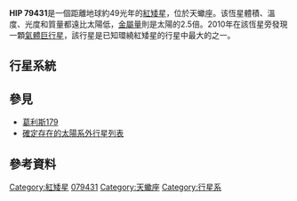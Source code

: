 {{Starbox begin 
| name = [[依巴谷卫星|HIP]] 79431
}}
{{Starbox observe 
| epoch = [[J2000.0|J2000.0]]
| constell = [[天蠍座|天蠍座]]
| ra = {{RA|16|12|41.77}}
| dec = {{DEC|−18|52|31.8}}
| appmag_v = 11.337
}} 
{{Starbox character 
| class = M3V
| appmag_1_passband = B
| appmag_1 = 14.39
| appmag_2_passband = R
| appmag_2 = 10.46
| appmag_3_passband = I
| appmag_3 = 9.37
| appmag_4_passband = J
| appmag_4 = 7.555
| appmag_5_passband = H
| appmag_5 = 6.855
| appmag_6_passband = K
| appmag_6 = 6.589
| r-i = 1.09
| v-r = 0.88
| b-v = 3.05
| u-b = 
| variable = ''none''
}} 
{{Starbox astrometry 
| radial_v = 
| prop_mo_ra = 24.12
| prop_mo_dec = −210.89
| parallax = 67.13
| p_error = 3.55
| absmag_v = 10.47
}} 
{{Starbox detail 
| mass = 0.49 ± 0.05
| radius = 
| gravity = 
| luminosity = 
| temperature = 3191 ± 100
| metal = 0.4 ± 0.1
| age_gyr = 
| rotation = 
}} 
{{Starbox catalog 
| names = LP 804-27, [[New_Luyten_Two-Tenths_catalogue|NLTT]] 42226
}}
{{Starbox reference
| Simbad = HIP+79431
| NSTED = HIP+79431
| ARICNS = 05765
| EPE = HIP+79431
}}
{{Starbox end}}

'''HIP 79431'''是一個距離地球約49光年的[[紅矮星|紅矮星]]，位於天蠍座。该恆星體積、溫度、光度和質量都遠比太陽低，[[金屬量|金屬量]]則是太陽的2.5倍。2010年在該恆星旁發現一顆[[氣體巨行星|氣體巨行星]]，該行星是已知環繞紅矮星的行星中最大的之一。

==行星系統==
{{OrbitboxPlanet begin
| table_ref = <ref>{{cite journal | url=http://www.journals.uchicago.edu/doi/abs/10.1086/651058 | author=Apps ''et al.'' | title=M2K: I. A Jupiter-Mass Planet Orbiting the M3V Star HIP 79431 | journal=[[Publications_of_the_Astronomical_Society_of_the_Pacific|Publications of the Astronomical Society of the Pacific]] | volume=122 | issue=888 | pages=156–161 | year=2010 | format=abstract | doi=10.1086/651058 | bibcode=2010PASP..122..156A | access-date=2012-02-20 | archive-date=2010-12-03 | archive-url=https://web.archive.org/web/20101203050845/http://www.journals.uchicago.edu/doi/abs/10.1086/651058 | dead-url=no }} ([http://arxiv.org/abs/1001.1174 web preprint] {{Wayback|url=http://arxiv.org/abs/1001.1174 |date=20170202012147 }})</ref>}}
{{OrbitboxPlanet
| exoplanet = [[HIP_79431b|b]]
| mass = ≥2.1
| period = 111.7 ± 0.7
| semimajor = 0.36
| eccentricity = 0.29 ± 0.02
}}
{{Orbitbox end}}

== 參見 ==
* [[葛利斯179|葛利斯179]]
* [[確定存在的太陽系外行星列表|確定存在的太陽系外行星列表]]

== 參考資料 ==
{{reflist}}

{{Sky|16|12|41.77|−18|52|31.8|49}}
{{天蝎座恒星}}

[[Category:紅矮星|Category:紅矮星]]
[[Category:HIP天體|079431]]
[[Category:天蠍座|Category:天蠍座]]
[[Category:行星系|Category:行星系]]

{{main-star-stub}}